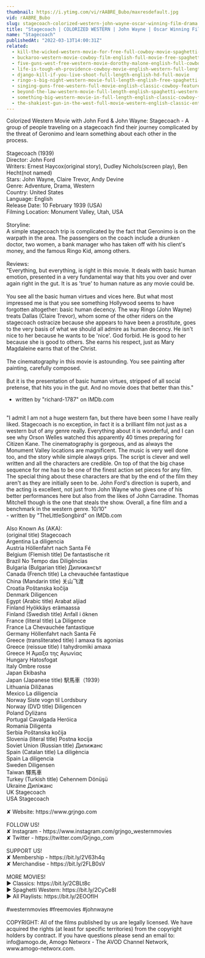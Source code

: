 ```yaml
---
thumbnail: https://i.ytimg.com/vi/rAABRE_Bubo/maxresdefault.jpg
vid: rAABRE_Bubo
slug: stagecoach-colorized-western-john-wayne-oscar-winning-film-drama
title: "Stagecoach | COLORIZED WESTERN | John Wayne | Oscar Winning Film | Drama"
name: "Stagecoach"
publishedAt: "2022-03-13T14:00:31Z"
related:
  - kill-the-wicked-western-movie-for-free-full-cowboy-movie-spaghetti-western-english
  - buckaroo-western-movie-cowboy-film-english-full-movie-free-spaghetti-western
  - five-guns-west-free-western-movie-dorothy-malone-english-full-cowboy-film-full-movie
  - life-is-tough-eh-providence-cowboy-movie-english-western-full-length
  - django-kill-if-you-live-shoot-full-length-english-hd-full-movie
  - ringo-s-big-night-western-movie-full-length-english-free-spaghetti-western
  - singing-guns-free-western-full-movie-english-classic-cowboy-feature-film
  - beyond-the-law-western-movie-full-length-english-spaghetti-western-full-free-youtube-movies
  - something-big-western-movie-in-full-length-english-classic-cowboy-film-free-full-westerns
  - the-shakiest-gun-in-the-west-full-movie-western-english-classic-entire-film-full-free-movies
---
```


Colorized Western Movie with John Ford & John Wayne: Stagecoach - A group of people traveling on a stagecoach find their journey complicated by the threat of Geronimo and learn something about each other in the process.<br />
<br />
Stagecoach (1939)<br />
Director: John Ford<br />
Writers: Ernest Haycox(original story), Dudley Nichols(screen play), Ben Hecht(not named)<br />
Stars: John Wayne, Claire Trevor, Andy Devine<br />
Genre: Adventure, Drama, Western<br />
Country: United States<br />
Language: English<br />
Release Date: 10 February 1939 (USA)<br />
Filming Location: Monument Valley, Utah, USA<br />
<br />
Storyline:<br />
A simple stagecoach trip is complicated by the fact that Geronimo is on the warpath in the area. The passengers on the coach include a drunken doctor, two women, a bank manager who has taken off with his client's money, and the famous Ringo Kid, among others.<br />
<br />
Reviews:<br />
"Everything, but everything, is right in this movie. It deals with basic human emotion, presented in a very fundamental way that hits you over and over again right in the gut. It is as 'true' to human nature as any movie could be.<br />
<br />
You see all the basic human virtues and vices here. But what most impressed me is that you see something Hollywood seems to have forgotten altogether: basic human decency. The way Ringo (John Wayne) treats Dallas (Claire Trevor), whom some of the other riders on the stagecoach ostracize because she appears to have been a prostitute, goes to the very basis of what we should all admire as human decency. He isn't nice to her because he wants to be 'nice'. God forbid. He is good to her because she is good to others. She earns his respect, just as Mary Magdaleine earns that of the Christ.<br />
<br />
The cinematography in this movie is astounding. You see painting after painting, carefully composed.<br />
<br />
But it is the presentation of basic human virtues, stripped of all social pretense, that hits you in the gut. And no movie does that better than this."<br />
- written by "richard-1787" on IMDb.com<br />
<br />
"I admit I am not a huge western fan, but there have been some I have really liked. Stagecoach is no exception, in fact it is a brilliant film not just as a western but of any genre really. Everything about it is wonderful, and I can see why Orson Welles watched this apparently 40 times preparing for Citizen Kane. The cinematography is gorgeous, and as always the Monument Valley locations are magnificent. The music is very well done too, and the story while simple always grips. The script is clever and well written and all the characters are credible. On top of that the big chase sequence for me has to be one of the finest action set pieces for any film. The special thing about these characters are that by the end of the film they aren't as they are initially seen to be. John Ford's direction is superb, and the acting is excellent, not just from John Wayne who gives one of his better performances here but also from the likes of John Carradine. Thomas Mitchell though is the one that steals the show. Overall, a fine film and a benchmark in the western genre. 10/10"<br />
- written by "TheLittleSongbird" on IMDb.com<br />
<br />
Also Known As (AKA):<br />
(original title) Stagecoach<br />
Argentina La diligencia<br />
Austria Höllenfahrt nach Santa Fé<br />
Belgium (Flemish title) De fantastische rit<br />
Brazil No Tempo das Diligências<br />
Bulgaria (Bulgarian title) Дилижансът<br />
Canada (French title) La chevauchée fantastique<br />
China (Mandarin title) 关山飞渡<br />
Croatia Poštanska kočija<br />
Denmark Diligencen<br />
Egypt (Arabic title) Arabat aljiad<br />
Finland Hyökkäys erämaassa<br />
Finland (Swedish title) Anfall i öknen<br />
France (literal title) La Diligence<br />
France La Chevauchée fantastique<br />
Germany Höllenfahrt nach Santa Fé<br />
Greece (transliterated title) I amaxa tis agonias<br />
Greece (reissue title) I tahydromiki amaxa<br />
Greece Η Άμαξα της Αγωνίας<br />
Hungary Hatosfogat<br />
Italy Ombre rosse<br />
Japan Ekibasha<br />
Japan (Japanese title) 駅馬車（1939）<br />
Lithuania Diližanas<br />
Mexico La diligencia<br />
Norway Siste vogn til Lordsbury<br />
Norway (DVD title) Diligencen<br />
Poland Dyliżans<br />
Portugal Cavalgada Heróica<br />
Romania Diligenta<br />
Serbia Poštanska kočija<br />
Slovenia (literal title) Postna kocija<br />
Soviet Union (Russian title) Дилижанс<br />
Spain (Catalan title) La diligència<br />
Spain La diligencia<br />
Sweden Diligensen<br />
Taiwan 驛馬車<br />
Turkey (Turkish title) Cehennem Dönüşü<br />
Ukraine Диліжанс<br />
UK Stagecoach<br />
USA Stagecoach<br />
<br />
✘ Website: https://www.grjngo.com<br />
<br />
FOLLOW US!<br />
✘ Instagram - https://www.instagram.com/grjngo_westernmovies<br />
✘ Twitter - https://twitter.com/Grjngo_com<br />
<br />
SUPPORT US!<br />
✘ Membership - https://bit.ly/2V63h4q<br />
✘ Merchandise - https://bit.ly/2FLB0sV<br />
<br />
MORE MOVIES! <br />
► Classics: https://bit.ly/2CBLt8c <br />
► Spaghetti Western: https://bit.ly/2CyCe8I <br />
► All Playlists: https://bit.ly/2EOOfIH <br />
<br />
#westernmovies #freemovies #johnwayne<br />
<br />
COPYRIGHT: All of the films published by us are legally licensed. We have acquired the rights (at least for specific territories) from the copyright holders by contract. If you have questions please send an email to: info@amogo.de, Amogo Networx - The AVOD Channel Network, www.amogo-networx.com.